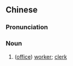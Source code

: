 {{also|办事员}}
==Chinese==
{{zh-forms|s=办事员|type=21}}

===Pronunciation===
{{zh-pron
|m=bànshìyuán
|mn=pān-sū-oân
|cat=n
}}

===Noun===
{{zh-noun}}

# ([[office]]) [[worker]]; [[clerk]]